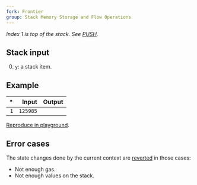 ```yaml
---
fork: Frontier
group: Stack Memory Storage and Flow Operations
---
```


*Index 1 is top of the stack. See [PUSH](/#60).*

## Stack input

0. `y`: a stack item.

## Example

| * | Input | Output |
|--:|------:|-------:|
| `1` | `125985` | |

[Reproduce in playground](/playground?unit=Wei&codeType=Mnemonic&code='PUSH3%20125985%5CnPOP'_).

## Error cases

The state changes done by the current context are [reverted](#FD) in those cases:
- Not enough gas.
- Not enough values on the stack.
